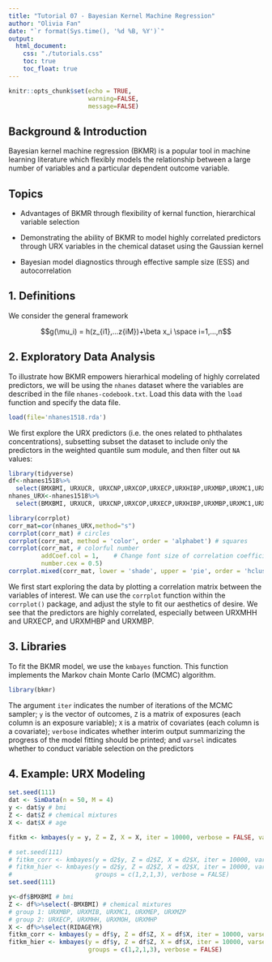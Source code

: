 ```yaml
---
title: "Tutorial 07 - Bayesian Kernel Machine Regression"
author: "Olivia Fan"
date: "`r format(Sys.time(), '%d %B, %Y')`"
output:
  html_document:
    css: "./tutorials.css"
    toc: true
    toc_float: true
---
```


<!-- Setup -->

```r
knitr::opts_chunk$set(echo = TRUE,
                      warning=FALSE,
                      message=FALSE)
```

## Background & Introduction 

Bayesian kernel machine regression (BKMR) is a popular tool in machine learning literature which flexibly models the relationship between a large number of variables and a particular dependent outcome variable.

## Topics 

- Advantages of BKMR through flexibility of kernal function, hierarchical variable selection 

- Demonstrating the ability of BKMR to model highly correlated predictors through URX variables in the chemical dataset using the Gaussian kernel

- Bayesian model diagnostics through effective sample size (ESS) and autocorrelation

## 1. Definitions

We consider the general framework

$$g(\mu_i) = h(z_{i1},...z{iM})+\beta x_i \space i=1,...,n$$


## 2. Exploratory Data Analysis

To illustrate how BKMR empowers hierarhical modeling of highly correlated predictors, we will be using the ``nhanes`` dataset where the variables are described in the file `nhanes-codebook.txt`. Load this data with the `load` function and specify the data file. 

```r
load(file='nhanes1518.rda')
```

We first explore the URX predictors (i.e. the ones related to phthalates concentrations), subsetting subset the dataset to include only the predictors in the weighted quantile sum module, and then filter out `NA` values:

```r
library(tidyverse)
df<-nhanes1518%>%
  select(BMXBMI, URXUCR, URXCNP,URXCOP,URXECP,URXHIBP,URXMBP,URXMC1,URXMEP,URXMHBP,URXMHH,RIDAGEYR)%>%na.omit()
nhanes_URX<-nhanes1518%>%
  select(BMXBMI, URXUCR, URXCNP,URXCOP,URXECP,URXHIBP,URXMBP,URXMC1,URXMEP,URXMHBP,URXMHH)%>%na.omit()
```

```r
library(corrplot)
corr_mat=cor(nhanes_URX,method="s")
corrplot(corr_mat) # circles
corrplot(corr_mat, method = 'color', order = 'alphabet') # squares
corrplot(corr_mat, # colorful number
         addCoef.col = 1,    # Change font size of correlation coefficients
         number.cex = 0.5) 
corrplot.mixed(corr_mat, lower = 'shade', upper = 'pie', order = 'hclust')
```

We first start exploring the data by plotting a correlation matrix between the variables of interest. We can use the `corrplot` function within the `corrplot()` package, and adjust the style to fit our aesthetics of desire. We see that the predictors are highly correlated, especially between URXMHH and URXECP, and URXMHBP and URXMBP.  

## 3. Libraries

To fit the BKMR model, we use the `kmbayes` function. This function implements the Markov chain Monte Carlo (MCMC) algorithm. 

```r
library(bkmr)
```

The argument `iter` indicates the number of iterations of the MCMC sampler; `y` is the vector of outcomes, `Z` is a matrix of exposures (each column is an exposure variable); `X` is a matrix of covariates (each column is a covariate); `verbose` indicates whether interim output summarizing the progress of the model fitting should be printed; and `varsel` indicates whether to conduct variable selection on the predictors

## 4. Example: URX Modeling

```r
set.seed(111)
dat <- SimData(n = 50, M = 4)
y <- dat$y # bmi
Z <- dat$Z # chemical mixtures
X <- dat$X # age

fitkm <- kmbayes(y = y, Z = Z, X = X, iter = 10000, verbose = FALSE, varsel = TRUE)
```

```r
# set.seed(111)
# fitkm_corr <- kmbayes(y = d2$y, Z = d2$Z, X = d2$X, iter = 10000, varsel = TRUE, verbose = FALSE)
# fitkm_hier <- kmbayes(y = d2$y, Z = d2$Z, X = d2$X, iter = 10000, varsel = TRUE, 
#                       groups = c(1,2,1,3), verbose = FALSE)
set.seed(111)

y<-df$BMXBMI # bmi
Z <- df%>%select(-BMXBMI) # chemical mixtures
# group 1: URXMBP, URXMIB, URXMC1, URXMEP, URXMZP
# group 2: URXECP, URXMHH, URXMOH, URXMHP
X <- df%>%select(RIDAGEYR)
fitkm_corr <- kmbayes(y = df$y, Z = df$Z, X = df$X, iter = 10000, varsel = TRUE, verbose = FALSE)
fitkm_hier <- kmbayes(y = df$y, Z = df$Z, X = df$X, iter = 10000, varsel = TRUE, 
                      groups = c(1,2,1,3), verbose = FALSE)
```